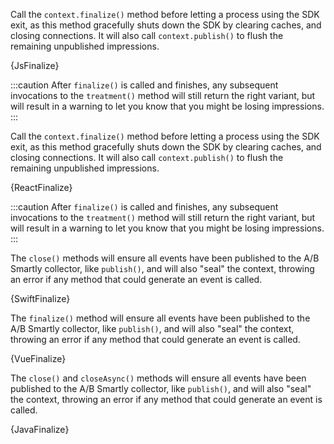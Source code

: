 





<Tabs groupId="language">

<TabItem value="js" label="Javascript">

Call the `context.finalize()` method before letting a process using the SDK exit, as
this method gracefully shuts down the SDK by clearing caches, and closing
connections. It will also call `context.publish()` to flush the remaining
unpublished impressions.

<CodeBlock language="js">{JsFinalize}</CodeBlock>

:::caution
After `finalize()` is called and finishes, any subsequent invocations to the
`treatment()` method will still return the right variant, but will result in a
warning to let you know that you might be losing impressions.
:::

</TabItem>

<TabItem value="react" label="React">

Call the `context.finalize()` method before letting a process using the SDK exit, as
this method gracefully shuts down the SDK by clearing caches, and closing
connections. It will also call `context.publish()` to flush the remaining
unpublished impressions.

<CodeBlock language="jsx">{ReactFinalize}</CodeBlock>

:::caution
After `finalize()` is called and finishes, any subsequent invocations to the
`treatment()` method will still return the right variant, but will result in a
warning to let you know that you might be losing impressions.
:::

</TabItem>

<TabItem value="swift" label="Swift">

The `close()` methods will ensure all events have been published to the A/B
Smartly collector, like `publish()`, and will also "seal" the context,
throwing an error if any method that could generate an event is called.

<CodeBlock language="swift">{SwiftFinalize}</CodeBlock>

</TabItem>

<TabItem value="vue" label="Vue2">

The `finalize()` method will ensure all events have been published to the A/B
Smartly collector, like `publish()`, and will also "seal" the context,
throwing an error if any method that could generate an event is called.

<CodeBlock language="js">{VueFinalize}</CodeBlock>

</TabItem>

<TabItem value="java" label="Java">

The `close()` and `closeAsync()` methods will ensure all events have been
published to the A/B Smartly collector, like `publish()`, and will also "seal"
the context, throwing an error if any method that could generate an event is
called.

<CodeBlock language="java">{JavaFinalize}</CodeBlock>

</TabItem>

</Tabs>
